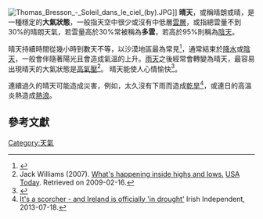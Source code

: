 [[File:Thomas_Bresson_-_Soleil_dans_le_ciel_(by).JPG|thumb]]]]
'''晴天'''，或稱晴朗或晴，是一種穩定的'''大氣狀態'''，一般指天空中很少或沒有中低層[[雲|雲層]]，或指總雲量不到30%的晴朗天氣，若雲量高於30%常被稱為'''多雲'''，若高於95%則稱為[[陰天|陰天]]。

晴天持續時間從幾小時到數天不等，以沙漠地區最為常見<ref name=encyclo>{{cite web |url=http://encyclopedia.jrank.org/DEM_DIO/DESERT.html |title=Desert |year=1911 |work=1911 Encyclopædia Britannica, Volume 8 |page=93 |accessdate=2013-09-24 |archive-url=https://web.archive.org/web/20130529192649/http://encyclopedia.jrank.org/DEM_DIO/DESERT.html |archive-date=2013-05-29 |dead-url=yes }}</ref>，通常結束於[[降水|降水]]或[[陰天|陰天]]，一般會伴隨著陽光且會造成氣溫的上升。[[雨天|雨天]]之後經常會轉變為晴天，最容易出現晴天的大氣狀態是[[高氣壓|高氣壓]]<ref name="usatoday.com">Jack Williams (2007). [http://www.usatoday.com/weather/tg/whighlow/whighlow.htm What's happening inside highs and lows.] {{Wayback|url=http://www.usatoday.com/weather/tg/whighlow/whighlow.htm |date=20120824121554 }} [[USA_Today|USA Today]]. Retrieved on 2009-02-16.</ref>。
晴天能使人心情愉快<ref>{{Cite web |url=http://news.sina.com.cn/o/2007-12-10/035713048932s.shtml |title=英國用“陽光療法”防警員季節性情緒 |accessdate=2013-12-08 |archive-date=2011-11-24 |archive-url=https://web.archive.org/web/20111124131305/http://news.sina.com.cn/o/2007-12-10/035713048932s.shtml |dead-url=no }}</ref>。

連續過久的晴天可能造成災害，例如，太久沒有下雨而造成[[乾旱|乾旱]]<ref>[http://www.independent.ie/irish-news/its-a-scorcher-and-ireland-is-officially-in-drought-29431138.html It's a scorcher - and Ireland is officially 'in drought'] {{Wayback|url=http://www.independent.ie/irish-news/its-a-scorcher-and-ireland-is-officially-in-drought-29431138.html |date=20191205211046 }} Irish Independent, 2013-07-18.</ref>，或連日的高溫炎熱造成[[熱浪|熱浪]]。

== 參考文獻 ==
{{Reflist}}

{{climate-stub}}
{{主要天氣現象}}

[[Category:天氣|Category:天氣]]